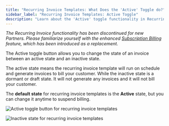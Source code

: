 ```yaml
---
title: "Recurring Invoice Templates: What Does the 'Active' Toggle do?"
sidebar_label: "Recurring Invoice Templates: Active Toggle"
description: "Learn about the 'Active' toggle functionality in Recurring Invoice Templates"
---
```


*The Recurring Invoice functionality has been discontinued for new Partners. Please familiarize yourself with the enhanced [Subscription Billing](/commerce/commerce-invoices/subscription-billing) feature, which has been introduced as a replacement.*

The Active toggle button allows you to change the state of an invoice between an active state and an inactive state.

The active state means the recurring invoice template will run on schedule and generate invoices to bill your customer. While the inactive state is a dormant or draft state. It will not generate any invoices and it will not bill your customer.

The **default state** for recurring invoice templates is the **Active** state, but you can change it anytime to suspend billing.

![Active toggle button for recurring invoice templates](/img/commerce/recurring-invoice/active-toggle-1.jpg)

![Inactive state for recurring invoice templates](/img/commerce/recurring-invoice/active-toggle-2.jpg)